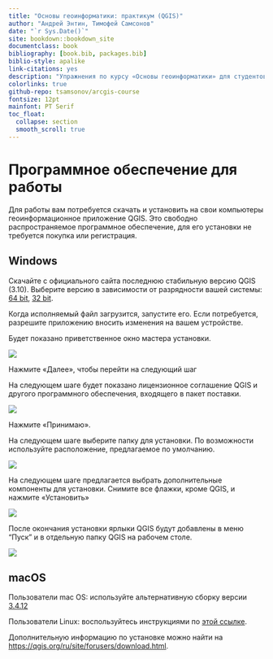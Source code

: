 ```yaml
--- 
title: "Основы геоинформатики: практикум (QGIS)"
author: "Андрей Энтин, Тимофей Самсонов"
date: "`r Sys.Date()`"
site: bookdown::bookdown_site
documentclass: book
bibliography: [book.bib, packages.bib]
biblio-style: apalike
link-citations: yes
description: "Упражнения по курсу «Основы геоинформатики» для студентов кафедры картографии и геоинформатики географического факультета МГУ имени М.В. Ломоносова"
colorlinks: true
github-repo: tsamsonov/arcgis-course
fontsize: 12pt
mainfont: PT Serif
toc_float:
  collapse: section
  smooth_scroll: true
---
```


# Программное обеспечение для работы {-}

Для работы вам потребуется скачать и установить на свои компьютеры геоинформационное приложение QGIS. Это свободно распространяемое программное обеспечение, для его установки не требуется покупка или регистрация. 

## Windows {-}

Скачайте с официального сайта последнюю стабильную версию QGIS (3.10). Выберите версию в зависимости от разрядности вашей системы: [64 bit](https://qgis.org/downloads/QGIS-OSGeo4W-3.10.3-3-Setup-x86_64.exe), [32 bit](https://qgis.org/downloads/QGIS-OSGeo4W-3.10.3-3-Setup-x86.exe).

Когда исполняемый файл загрузится, запустите его. Если потребуется, разрешите приложению вносить изменения на вашем устройстве. 

Будет показано приветственное окно мастера установки.

![](images/installation_instruction_win/win01.png)

Нажмите «Далее», чтобы перейти на следующий шаг

На следующем шаге будет показано лицензионное соглашение QGIS и другого программного обеспечения, входящего в пакет поставки.

![](images/installation_instruction_win/win02.png)

Нажмите «Принимаю».

На следующем шаге выберите папку для установки. По возможности используйте расположение, предлагаемое по умолчанию.

![](images/installation_instruction_win/win03.png)

На следующем шаге предлагается выбрать дополнительные компоненты для установки. Снимите все флажки, кроме QGIS, и нажмите «Установить»

![](images/installation_instruction_win/win04.png)

После окончания установки ярлыки QGIS будут добавлены в меню "Пуск" и в отдельную папку QGIS на рабочем столе.

![](images/installation_instruction_win/win05.png)

## macOS {-}

Пользователи mac OS: используйте альтернативную сборку версии [3.4.12](https://www.kyngchaos.com/files/software/qgis/QGIS-macOS-3.4.12-1.dmg)

Пользователи Linux: воспользуйтесь инструкциями по [этой ссылке](https://qgis.org/ru/site/forusers/alldownloads.html#linux).

Дополнительную информацию по установке можно найти на [https://qgis.org/ru/site/forusers/download.html](https://qgis.org/ru/site/forusers/download.html).


<!-- # Введение{-} -->

<!-- Практикум разрабатывается для студентов кафедры картографии и геоинформатики географического факультета МГУ имени М.В. Ломоносова. Упражнения выполяются в свободно распространяемом ГИС-пакете [QGIS](https://www.qgis.org/ru/site/forusers/download.html). На занятиях вы можете пользоваться стационарными компьютерами в аудитории 1903, а для выполнения домашних работ вам нужно будет установить QGIS на ваши личные машины. -->

<!-- Сдавать отчёты и домашние работы мы будем через [Google Classroom](https://classroom.google.com). Для того, чтобы присоединиться к курсу, нужно: -->

<!-- 1. Зарегистрировать аккаунт Google. Для этого не обязательно создавать почтовый ящик в Google Mail, можно воспользоваться любой имеющейся почтой. -->
<!-- 2. Зайти на главную страницу Google Classroom (https://classroom.google.com) -->
<!-- 3. Присоединиться к курсу по коду **`glb5hvb`**. -->

<!-- Практиум находится в разработке, поэтому вы неизбежно столкнётесь с ошибками в данных, процедурах и текстах упражнений. О любых найденных ошибках, опечатках и выявленных проблемах с программным обеспечением прошу немедленно сообщать преподавателю одним из следующих способов: через систему учёта ошибок GitHub (Issues), через Classroom, по [электронной почте](mailto:aentin@geogr.msu.ru). -->

<!-- *Сейчас практикум доступен только в формате HTML, возможность его использования в других форматах (PDF, EPUB) будет реализована позже.* -->

<!-- **Перед выполнением практикума необходимо внимательно ознакомиться с регламентом и тщательно придерживаться его при выполнении заданий.** -->

<!-- ## Регламент{-} -->

<!-- Вы можете выполнять упражнения как на своих личных компьютерах, так и на стационарных компьютерах, которые имеются в аудитории 1903. Если вы пользуетесь личным компьютером, рекомендую создать папку `GIS` в корне одного из дисков и помещать материалы упражнений туда. Если вы работаете на компьютерах в 1903, соблюдайте следующие требования: -->

<!-- - __Ваша личная рабочая директория должна иметь адрес__ -->

<!--     `D:\GIS\<ваша кафедра>\<фамилия>` -->

<!--     Например, студент 207 группы Петров хранит результаты своей работы в каталоге `D:\GIS\207_CAR\Petrov`. Если в группе есть несколько человек с одинаковой фамилией, добавляйте к фамилии первые буквы имени и отчества, например: `D:\GIS\207_CAR\PetrovIS` -->

<!-- - __Каждое задание вы начинаете с того, что копируете соответствующую папку в свою директорию на локальном диске D.__ -->

<!--     Исходные данные для выполнения упражнений размещаются в виде файлового архива в Google Classroom. Вы скачиваете этот архив и распаковываете его в свою директорию -->

<!-- - __Отчётные файлы по упражнениям сдаются только через Classroom.__ -->